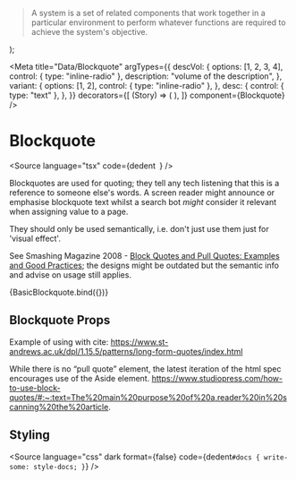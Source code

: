 
  <Blockquote
    variant={1}
    desc="Donella Meadows, environmental scientist, 1941-2001"
    {...args}
  >
    <P>
      A system is a set of related components that work together in a particular
      environment to perform whatever functions are required to achieve the
      system's objective.
    </P>
  </Blockquote>
);

<Meta
  title="Data/Blockquote"
  argTypes={{
    descVol: {
      options: [1, 2, 3, 4],
      control: { type: "inline-radio" },
      description: "volume of the description",
    },
    variant: {
      options: [1, 2],
      control: { type: "inline-radio" },
    },
    desc: {
      control: { type: "text" },
    },
  }}
  decorators={[
    (Story) => (
      <StoryCenteredInline>
        <Story />
      </StoryCenteredInline>
    ),
  ]}
  component={Blockquote}
/>

# Blockquote

<Source
  language="tsx"
  code={dedent`
  `}
/>

Blockquotes are used for quoting; they tell any tech listening that this is a reference to someone else's words. A screen reader might announce or emphasise blockquote text whilst a search bot _might_ consider it relevant when assigning value to a page.

They should only be used semantically, i.e. don't just use them just for 'visual effect'.

See Smashing Magazine 2008 - [Block Quotes and Pull Quotes: Examples and Good Practices](https://www.smashingmagazine.com/2008/06/block-quotes-and-pull-quotes-examples-and-good-practices/); the designs might be outdated but the semantic info and advise on usage still applies.

<Canvas withSource="closed">
  <Story name="a) Basic blockquote">{BasicBlockquote.bind({})}</Story>
</Canvas>

## Blockquote Props

<ArgsTable of={Blockquote} />

Example of using with cite:
https://www.st-andrews.ac.uk/dpl/1.15.5/patterns/long-form-quotes/index.html

While there is no “pull quote” element, the latest iteration of the html spec encourages use of the Aside element.
https://www.studiopress.com/how-to-use-block-quotes/#:~:text=The%20main%20purpose%20of%20a,reader%20in%20scanning%20the%20article.

## Styling

<Source
  language="css"
  dark
  format={false}
  code={dedent`
    #docs {
      write-some: style-docs;
    }
  `}
/>
